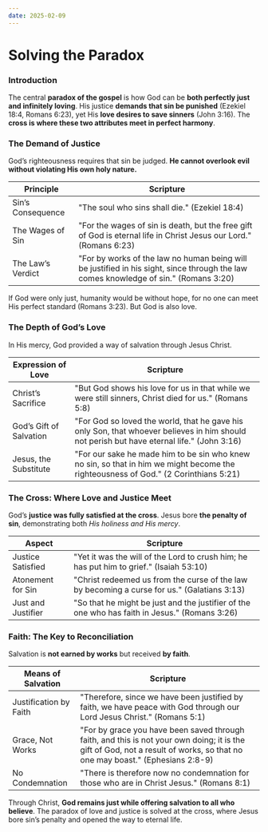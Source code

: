 ```yaml
---
date: 2025-02-09
---
```



# Solving the Paradox

<CustomImage
  src="/img/solving-the-paradox.png"
  alt="Solving the Paradox"
  width="400px"
/>
<DateDisplay date="2025-02-09" />

### Introduction

The central **paradox of the gospel** is how God can be **both perfectly just and infinitely loving**. His justice **demands that sin be punished** (Ezekiel 18:4, Romans 6:23), yet His **love desires to save sinners** (John 3:16). The **cross is where these two attributes meet in perfect harmony**.

### The Demand of Justice
God’s righteousness requires that sin be judged. **He cannot overlook evil without violating His own holy nature.**

| Principle | Scripture |
|-----------|-----------|
| Sin’s Consequence | "The soul who sins shall die." (Ezekiel 18:4) |
| The Wages of Sin | "For the wages of sin is death, but the free gift of God is eternal life in Christ Jesus our Lord." (Romans 6:23) |
| The Law’s Verdict | "For by works of the law no human being will be justified in his sight, since through the law comes knowledge of sin." (Romans 3:20) |

If God were only just, humanity would be without hope, for no one can meet His perfect standard (Romans 3:23). But God is also love.

### The Depth of God’s Love
In His mercy, God provided a way of salvation through Jesus Christ.

| Expression of Love | Scripture |
|-------------------|-----------|
| Christ’s Sacrifice | "But God shows his love for us in that while we were still sinners, Christ died for us." (Romans 5:8) |
| God’s Gift of Salvation | "For God so loved the world, that he gave his only Son, that whoever believes in him should not perish but have eternal life." (John 3:16) |
| Jesus, the Substitute | "For our sake he made him to be sin who knew no sin, so that in him we might become the righteousness of God." (2 Corinthians 5:21) |

### The Cross: Where Love and Justice Meet
God’s **justice was fully satisfied at the cross**. Jesus bore **the penalty of sin**, demonstrating both _His holiness and His mercy_.

| Aspect | Scripture |
|--------|-----------|
| Justice Satisfied | "Yet it was the will of the Lord to crush him; he has put him to grief." (Isaiah 53:10) |
| Atonement for Sin | "Christ redeemed us from the curse of the law by becoming a curse for us." (Galatians 3:13) |
| Just and Justifier | "So that he might be just and the justifier of the one who has faith in Jesus." (Romans 3:26) |

### Faith: The Key to Reconciliation
Salvation is **not earned by works** but received **by faith**.

| Means of Salvation | Scripture |
|------------------|-----------|
| Justification by Faith | "Therefore, since we have been justified by faith, we have peace with God through our Lord Jesus Christ." (Romans 5:1) |
| Grace, Not Works | "For by grace you have been saved through faith, and this is not your own doing; it is the gift of God, not a result of works, so that no one may boast." (Ephesians 2:8-9) |
| No Condemnation | "There is therefore now no condemnation for those who are in Christ Jesus." (Romans 8:1) |

Through Christ, **God remains just while offering salvation to all who believe**. The paradox of love and justice is solved at the cross, where Jesus bore sin’s penalty and opened the way to eternal life.


